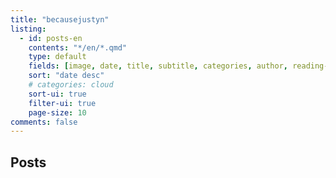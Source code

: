 ```yaml
---
title: "becausejustyn"
listing:
  - id: posts-en
    contents: "*/en/*.qmd"
    type: default
    fields: [image, date, title, subtitle, categories, author, reading-time]  
    sort: "date desc"
    # categories: cloud
    sort-ui: true
    filter-ui: true
    page-size: 10
comments: false
---
```


## Posts

::: {posts-en}
:::